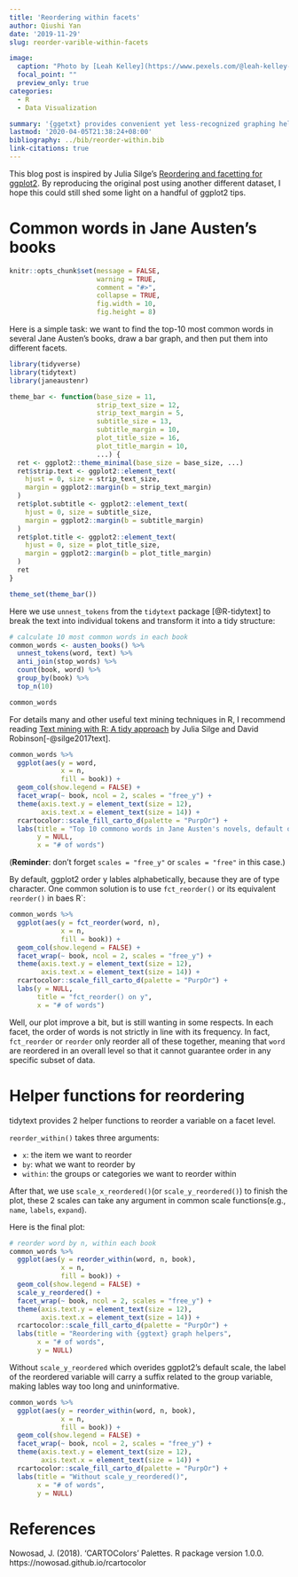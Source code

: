 ```yaml
---
title: 'Reordering within facets'
author: Qiushi Yan
date: '2019-11-29'
slug: reorder-varible-within-facets

image:
  caption: "Photo by [Leah Kelley](https://www.pexels.com/@leah-kelley-50725)"
  focal_point: ""
  preview_only: true
categories:
  - R
  - Data Visualization

summary: '{ggetxt} provides convenient yet less-recognized graphing helpers to reorder an x or y axis within facets.'
lastmod: '2020-04-05T21:38:24+08:00'
bibliography: ../bib/reorder-within.bib
link-citations: true
---
```


This blog post is inspired by Julia Silge's [
Reordering and facetting for ggplot2
](https://juliasilge.com/blog/reorder-within/). By reproducing the original post using another different dataset, I hope this could still shed some light on a handful of ggplot2 tips.   



# Common words in Jane Austen's books  

```r
knitr::opts_chunk$set(message = FALSE, 
                      warning = TRUE, 
                      comment = "#>", 
                      collapse = TRUE,
                      fig.width = 10,
                      fig.height = 8)
```

Here is a simple task: we want to find the top-10 most common words in several Jane Austen's books, draw a bar graph, and then put them into different facets.  

```r
library(tidyverse)
library(tidytext)
library(janeaustenr)
```

```r
theme_bar <- function(base_size = 11,
                      strip_text_size = 12,
                      strip_text_margin = 5,
                      subtitle_size = 13,
                      subtitle_margin = 10,
                      plot_title_size = 16,
                      plot_title_margin = 10,
                      ...) {
  ret <- ggplot2::theme_minimal(base_size = base_size, ...)
  ret$strip.text <- ggplot2::element_text(
    hjust = 0, size = strip_text_size,
    margin = ggplot2::margin(b = strip_text_margin)
  )
  ret$plot.subtitle <- ggplot2::element_text(
    hjust = 0, size = subtitle_size,
    margin = ggplot2::margin(b = subtitle_margin)
  )
  ret$plot.title <- ggplot2::element_text(
    hjust = 0, size = plot_title_size,
    margin = ggplot2::margin(b = plot_title_margin)
  )
  ret
}

theme_set(theme_bar())
```



Here we use `unnest_tokens` from the `tidytext` package [@R-tidytext] to break the text into individual tokens and transform it into a tidy structure:  

```r
# calculate 10 most common words in each book
common_words <- austen_books() %>%
  unnest_tokens(word, text) %>% 
  anti_join(stop_words) %>% 
  count(book, word) %>% 
  group_by(book) %>% 
  top_n(10)

common_words
```

For details many and other useful text mining techniques in R, I recommend reading [Text mining with R: A tidy approach](Text Mining with R: A tidy approach) by Julia Silge and David Robinson[-@silge2017text].  

```r
common_words %>% 
  ggplot(aes(y = word, 
             x = n, 
             fill = book)) +
  geom_col(show.legend = FALSE) + 
  facet_wrap(~ book, ncol = 2, scales = "free_y") + 
  theme(axis.text.y = element_text(size = 12),
        axis.text.x = element_text(size = 14)) +
  rcartocolor::scale_fill_carto_d(palette = "PurpOr") + 
  labs(title = "Top 10 commono words in Jane Austen's novels, default ordering",
       y = NULL,
       x = "# of words")
```
(**Reminder**: don't forget `scales = "free_y"` or `scales = "free"` in this case.)

By default, ggplot2 order y lables alphabetically, because they are of type character.  One common solution is to use `fct_reorder()` or its equivalent `reorder()` in baes R`:  

```r
common_words %>% 
  ggplot(aes(y = fct_reorder(word, n), 
             x = n, 
             fill = book)) +
  geom_col(show.legend = FALSE) +
  facet_wrap(~ book, ncol = 2, scales = "free_y") + 
  theme(axis.text.y = element_text(size = 12),
        axis.text.x = element_text(size = 14)) +
  rcartocolor::scale_fill_carto_d(palette = "PurpOr") + 
  labs(y = NULL,
       title = "fct_reorder() on y",
       x = "# of words")
```

Well, our plot improve a bit, but is still wanting in some respects. In each facet, the order of words is not strictly in line with its frequency. In fact, `fct_reorder` or `reorder` only reorder all of these together, meaning that `word` are reordered in an overall level so that it cannot guarantee order in any specific subset of data.  

# Helper functions for reordering  

tidytext provides 2 helper functions to reorder a variable on a facet level.

`reorder_within()` takes three arguments:

- `x`: the item we want to reorder  
- `by`: what we want to reorder by  
- `within`: the groups or categories we want to reorder within  

After that, we use `scale_x_reordered()`(or `scale_y_reordered()`) to finish the plot, these 2 scales can take any argument in common scale functions(e.g., `name`, `labels`, `expand`).

Here is the final plot:  
```r
# reorder word by n, within each book
common_words %>% 
  ggplot(aes(y = reorder_within(word, n, book), 
             x = n, 
             fill = book)) +
  geom_col(show.legend = FALSE) + 
  scale_y_reordered() + 
  facet_wrap(~ book, ncol = 2, scales = "free_y") + 
  theme(axis.text.y = element_text(size = 12),
        axis.text.x = element_text(size = 14)) +
  rcartocolor::scale_fill_carto_d(palette = "PurpOr") +
  labs(title = "Reordering with {ggtext} graph helpers",
       x = "# of words",
       y = NULL)
```



Without `scale_y_reordered` which overides ggplot2's default scale, the label of the reordered variable will carry a suffix related to the group variable, making lables way too long and uninformative. 



```r
common_words %>% 
  ggplot(aes(y = reorder_within(word, n, book), 
             x = n, 
             fill = book)) +
  geom_col(show.legend = FALSE) + 
  facet_wrap(~ book, ncol = 2, scales = "free_y") + 
  theme(axis.text.y = element_text(size = 12),
        axis.text.x = element_text(size = 14)) +
  rcartocolor::scale_fill_carto_d(palette = "PurpOr") +
  labs(title = "Without scale_y_reordered()",
       x = "# of words",
       y = NULL)
```




# References  

Nowosad, J. (2018). 'CARTOColors' Palettes. R package version 1.0.0. https://nowosad.github.io/rcartocolor